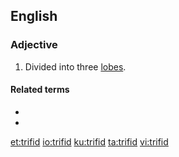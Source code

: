 {{see|triffid}}
==English==

===Adjective===
{{en-adj|-}}

# {{lb|en|botany}} Divided into three [[lobes]].

====Related terms====
* {{l|en|bifid}}
* {{l|en|multifid}}

[[et:trifid]]
[[io:trifid]]
[[ku:trifid]]
[[ta:trifid]]
[[vi:trifid]]
